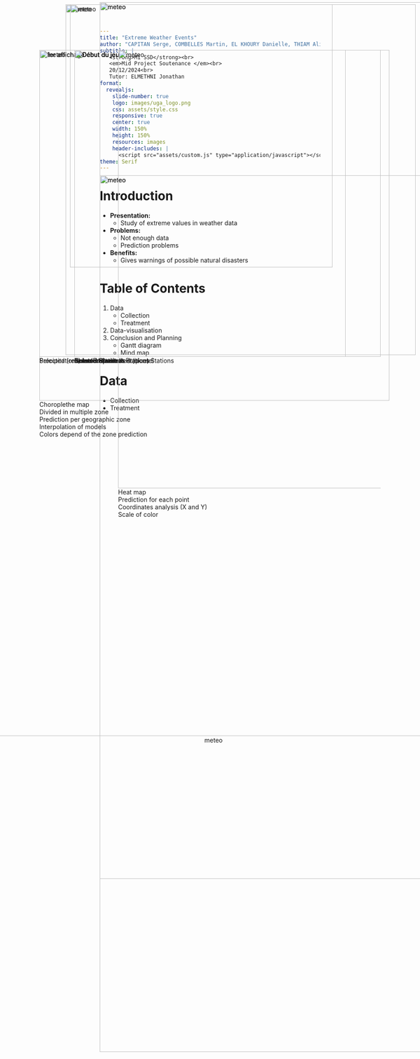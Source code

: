 ```yaml
---
title: "Extreme Weather Events"
author: "CAPITAN Serge, COMBELLES Martin, EL KHOURY Danielle, THIAM Alioune  Badara"
subtitle: |
   <strong>M1 SSD</strong><br>
   <em>Mid Project Soutenance </em><br> 
   20/12/2024<br>  
   Tutor: ELMETHNI Jonathan
format:
  revealjs:
    slide-number: true
    logo: images/uga_logo.png
    css: assets/style.css
    responsive: true
    center: true
    width: 150%
    height: 150%
    resources: images
    header-includes: |
      <script src="assets/custom.js" type="application/javascript"></script>
theme: Serif
---
```



# Introduction
- **Presentation:** 
  - Study of extreme values in weather data

  <div style="position: absolute; top: 10px; right: 10px;"> <img src="images/Meteo_isere_pic.jpg" alt="meteo" style="width: 800px;"> </div>

- **Problems:** 
  - Not enough data
  - Prediction problems

- **Benefits:** 
  - Gives warnings of possible natural disasters


# Table of Contents
::: {.incremental}
1. Data
   - Collection
   - Treatment
2. Data-visualisation
3. Conclusion and Planning
   - Gantt diagram
   - Mind map
::: 


# Data
 - Collection
 - Treatment

#
<div style="position: absolute; top: 5px;"> <img src="images/meteo_france.png" alt="meteo" style="width: 2000px;"> </div>
<div style="position: absolute; top: 400px;"> <img src="images/diff_datasets.png" alt="meteo" style="width: 2000px;"> </div>


#

<div style="position: absolute; top: 5px;"> <img src="images/meteo_france.png" alt="meteo" style="width: 2000px;"> </div>
<div style="position: absolute; top: 400px;"> <img src="images/correct_dataset.png" alt="meteo" style="width: 2000px;"> </div>


# 
<div style="display: flex; flex-direction: column; justify-content: center; align-items: center; height: 100%;">
  <figure style="text-align: center;">
    <img src="images/clean_data.png" alt="meteo" style="width: 2500px;">
  </figure>
</div>


##  Example of Prapoutel's Stations

<div style="position: absolute; top: 100px; right: 50px;"> 
<figure>
    <img src="images/cartePrapout.png" alt="Début du jeu" style="width:700px;">
    <figcaption>Three Prapoutel's stations</figcaption>
  </figure>
</div>

##  Example of Prapoutel's Stations

<div style="position: absolute; top: 100px; left: 50px;"> 
<figure>
    <img src="images/timeline.png" alt="1er affichage" style="width:700px;">
    <figcaption>Precipitation measurement at Prapoutel</figcaption>
  </figure>
</div>



<div style="position: absolute; top: 100px; right: 50px;"> 
<figure>
    <img src="images/cartePrapout.png" alt="Début du jeu" style="width:700px;">
    <figcaption>Three Prapoutel's stations</figcaption>
  </figure>
</div>


## Stations' Sorting
<br>

:::{.incremental}
 - We have 24 isolated stations 
 - 18 have enough data 
 - Covering all of Isère
 
:::
<div style="position: absolute; top: 100px; right: 50px;"> 
<figure>
    <img src="images/carte2.png" alt="Début du jeu" style="width:700px;">
    <figcaption>Isolated Stations</figcaption>
  </figure>
</div>

## Station's Sorting

<div style="position: absolute; top: 100px; right: 50px;"> 
<figure>
    <img src="images/carte2.png" alt="Début du jeu" style="width:700px;">
    <figcaption>Isolated Stations</figcaption>
  </figure>
</div>
    



## Stations' Sorting
<div style="position: absolute; top: 100px; left: 50px;"> 
<figure>
    <img src="images/carte3.png" alt="1er affichage" style="width:700px;">
    <figcaption>Selected (red) and not selected (blue) Stations</figcaption>
  </figure>
</div>



<div style="position: absolute; top: 100px; right: 50px;"> 
<figure>
    <img src="images/carte2.png" alt="Début du jeu" style="width:700px;">
    <figcaption>Isolated Stations</figcaption>
  </figure>
</div>

# Chosen Stations
<br>

:::{.incremental}
 - 58 stations  
 - 50 years of data (from 1972 to 2022)
 - => approximately 1.000.000 rows of data.
:::

<div style="position: absolute; top: 100px; right: 50px;"> 
<figure>
    <img src="images/carte4.png" alt="Début du jeu" style="width:700px;">
    <figcaption>Selected Stations</figcaption>
  </figure>
</div>


# Data-Visualisation
- Map choroplethe
- Heat Map

# Modelisation with risk card

 <div style=" position: absolute; top: 100px; left: 50px;">
  <figure style="width: 800px;">
    <img src="images/choroplèthe.png" alt="meteo" style="width: 800px;">
    <figcaption> 
    Choroplethe map
    <br>
    Divided in multiple zone
    <br>
    Prediction per geographic zone 
    <br>
    Interpolation of models
    <br>
    Colors depend of the zone prediction
    </figcaption>
  </figure>
</div>

<div style=" position: absolute; top: 100px; right: 50px;">
  <figure style="width: 600px;">
    <img src="images/HeatMap.png" alt="meteo" style="width: 1000px;">
    <figcaption>
    Heat map
    <br>
    Prediction for each point 
    <br>
    Coordinates analysis (X and Y)
    <br>
    Scale of color
    </figcaption>
  </figure>
</div>

# Planning of the project
**What have we already done ?**
<br>
Comprehension of the subject and first view of the dataset
<div style="display: flex; flex-direction: column; justify-content: center; align-items: center; height: 100%;">
  <figure style="text-align: center;">
    <img src="images/gantt1.png" alt="meteo" style="width: 1200px;">
    <figcaption>Work already done</figcaption>
  </figure>
</div>

# Planning of the project
**What's next ?**
<br>
- First analysis and modelisation <br>
- Creation of the Shiny app
<div style="display: flex; flex-direction: column; justify-content: center; align-items: center; height: 100%;">
  <figure style="text-align: center;">
    <img src="images/gantt2.png" alt="meteo" style="width: 1400px;">
    <figcaption>Next stages of the project</figcaption>
  </figure>
</div>


# Project's mind map

<div style="display: flex; flex-direction: column; justify-content: center; align-items: center; height: 100%;">
  <figure style="text-align: center;">
    <img src="images/ccl.png" alt="meteo" style="width: 1500px;">
  </figure>
</div>



# Tools
<br>

 - Statistics
 - Create maps
 - Generate replicable reporting
 - Code with needed ressources
 - Research about Extreme Value Theory
 - Look for data sets

 <div style="position: absolute; top: 10px; right: 200px;"> <img src="images/tools.png" alt="meteo" style="width: 600px;"> </div>

# Thank you for listening

 - Any questions ?
